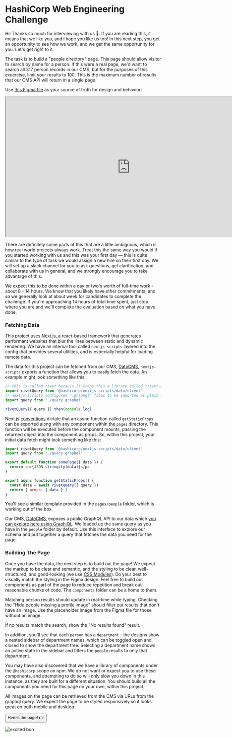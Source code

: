 # HashiCorp Web Engineering Challenge

Hi! Thanks so much for interviewing with us 💖. If you are reading this, it means that we like you, and I hope you like us too! In this next step, you get an opportunity to see how we work, and we get the same opportunity for you. Let's get right to it.

The task is to build a "people directory" page. This page should allow visitor to search by name for a person. If this were a real page, we'd want to search all 317 person records in our CMS, but for the purposes of this excercise, limit your results to 100. This is the maximum number of results that our CMS API will return in a single page.

Use [this Figma file](https://www.figma.com/file/xGicP4qkXbMhte4LAYxC4X/Untitled?node-id=0%3A1) as your source of truth for design and behavior:

<iframe
  width="800"
  height="450"
  src="https://www.figma.com/embed?embed_host=share&url=https%3A%2F%2Fwww.figma.com%2Ffile%2FxGicP4qkXbMhte4LAYxC4X%2FUntitled%3Fnode-id%3D0%253A1"
  allowFullScreen
></iframe>

There are definitely some parts of this that are a little ambiguous, which is how real world projects always work. Treat this the same way you would if you started working with us and this was your first day — this is quite similar to the type of task we would assign a new hire on their first day. We will set up a slack channel for you to ask questions, get clarification, and collaborate with us in general, and we strongly encourage you to take advantage of this.

We expect this to be done within a day or two's worth of full-time work - about 8 - 14 hours. We know that you likely have other commitments, and so we generally look at about week for candidates to complete the challenge. If you're approaching 14 hours of total time spent, just stop where you are and we'll complete the evaluation based on what you have done.

### Fetching Data

This project uses [Next.js](https://nextjs.org), a react-based framework that generates performant websites that blur the lines between static and dynamic rendering. We have an internal tool called `nextjs-scripts` layered into the config that provides several utilities, and is especially helpful for loading remote data.

The data for this project can be fetched from our CMS, [DatoCMS](https://www.datocms.com/), `nextjs-scripts` exports a function that allows you to easily fetch the data. An example might look something like this:

```jsx
// this is called rivet because it wraps this a library called "rivet-graphql"
import rivetQuery from '@hashicorp/nextjs-scripts/dato/client'
// nextjs-scripts configures ".graphql" files to be imported as plain text
import query from './query.graphql'

rivetQuery({ query }).then(console.log)
```

Next.js [conventions](https://nextjs.org/learn/basics/fetching-data-for-pages) dictate that an async function called `getStaticProps` can be exported along with any component within the `pages` directory. This function will be executed before the component mounts, passing the returned object into the component as props. So, within this project, your initial data fetch might look something like this:

```js
import rivetQuery from '@hashicorp/nextjs-scripts/dato/client'
import query from './query.graphql'

export default function somePage({ data }) {
  return <p>{JSON.stringify(data)}</p>
}

export async function getStaticProps() {
  const data = await rivetQuery({ query })
  return { props: { data } }
}
```

You'll see a similar template provided in the `pages/people` folder, which is working out of the box.

Our CMS, [DatoCMS](https://www.datocms.com/), exposes a public GraphQL API to our data which [you can explore here using GraphiQL](https://cda-explorer.datocms.com/?apitoken=dc45ff8c8b27dd22a7c24aaaf8aa75&query=query%20%7B%0A%20%20allDepartments%28first%3A%20100%29%20%7B%0A%20%20%20%20name%0A%20%20%20%20parent%20%7B%0A%20%20%20%20%20%20id%0A%20%20%20%20%7D%0A%20%20%7D%0A%20%20%0A%20%20allPeople%28first%3A%20100%29%20%7B%0A%20%20%20%20name%0A%20%20%20%20avatar%20%7B%0A%20%20%20%20%20%20url%0A%20%20%20%20%7D%0A%20%20%20%20department%20%7B%0A%20%20%20%20%20%20name%0A%20%20%20%20%7D%0A%20%20%7D%0A%7D). We loaded up the same query as you have in the `people` folder by default. Use this interface to explore our schema and put together a query that fetches the data you need for the page.

### Building The Page

Once you have the data, the next step is to build out the page! We expect the markup to be clear and semantic, and the styling to be clear, well-structured, and good-looking (we use [CSS Modules](https://nextjs.org/docs/basic-features/built-in-css-support#adding-component-level-css)). Do your best to visually match the styling in the Figma design. Feel free to build out components as part of the page to reduce repetition and break out reasonable chunks of code. The `components` folder can be a home to them.

Matching person results should update in real-time while typing. Checking the "Hide people missing a profile image" should filter out results that don't have an image. Use the placeholder image from the Figma file for those without an image.

If no results match the search, show the "No results found" result.

In addition, you'll see that each `person` has a `department` - the designs show a nested sidebar of department names, which can be toggled open and closed to show the department tree. Selecting a department name shows an active state in the sidebar and filters the `people` results to only that department.

You may have also discovered that we have a library of components under the `@hashicorp` scope on npm. We do not want or expect you to use these components, and attempting to do so will only slow you down in this instance, as they are built for a different situation. You should build all the components you need for this page on your own, within this project.

All images on the page can be retrieved from the CMS via URLs from the graphql query. We expect the page to be styled responsively so it looks great on both mobile and desktop.

<Button href="/people">Here's the page! 👉</Button>

![excited bun](https://media.giphy.com/media/cMnt7i2RykmpW/giphy.gif)
